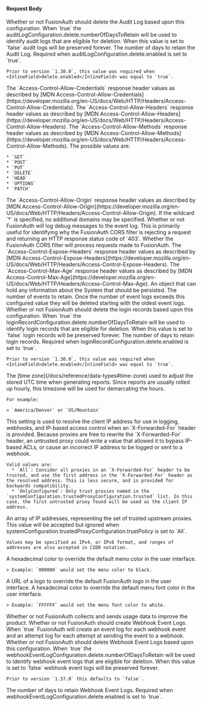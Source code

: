 
#### Request Body

<APIBlock>
  <APIField name="systemConfiguration.auditLogConfiguration.delete.enabled" type="Boolean" optional defaults="false">
    Whether or not FusionAuth should delete the Audit Log based upon this configuration. When `true` the <InlineField>auditLogConfiguration.delete.numberOfDaysToRetain</InlineField> will be used to identify audit logs that are eligible for deletion. When this value is set to `false` audit logs will be preserved forever.
  </APIField>
  <APIField name="systemConfiguration.auditLogConfiguration.delete.numberOfDaysToRetain" type="Integer" optional defaults="365">
    The number of days to retain the Audit Log. Required when <InlineField>auditLogConfiguration.delete.enabled</InlineField> is set to `true`.

    Prior to version `1.30.0`, this value was required when <InlineField>delete.enabled</InlineField> was equal to `true`.
  </APIField>
  <APIField name="systemConfiguration.corsConfiguration.allowCredentials" type="Boolean" optional defaults="false">
    The `Access-Control-Allow-Credentials` response header values as described by [MDN Access-Control-Allow-Credentials](https://developer.mozilla.org/en-US/docs/Web/HTTP/Headers/Access-Control-Allow-Credentials).
  </APIField>
  <APIField name="systemConfiguration.corsConfiguration.allowedHeaders" type="Array<String>" optional>
    The `Access-Control-Allow-Headers` response header values as described by [MDN Access-Control-Allow-Headers](https://developer.mozilla.org/en-US/docs/Web/HTTP/Headers/Access-Control-Allow-Headers).
  </APIField>
  <APIField name="systemConfiguration.corsConfiguration.allowedMethods" type="Array<String>" optional>
    The `Access-Control-Allow-Methods` response header values as described by [MDN Access-Control-Allow-Methods](https://developer.mozilla.org/en-US/docs/Web/HTTP/Headers/Access-Control-Allow-Methods). The possible values are:

    * `GET`
    * `POST`
    * `PUT`
    * `DELETE`
    * `HEAD`
    * `OPTIONS`
    * `PATCH`
  </APIField>
  <APIField name="systemConfiguration.corsConfiguration.allowedOrigins" type="Array<String>" optional>
    The `Access-Control-Allow-Origin` response header values as described by [MDN Access-Control-Allow-Origin](https://developer.mozilla.org/en-US/docs/Web/HTTP/Headers/Access-Control-Allow-Origin). If the wildcard `*` is specified, no additional domains may be specified.
  </APIField>
  <APIField name="systemConfiguration.corsConfiguration.debug" type="Boolean" optional defaults="false">
    Whether or not FusionAuth will log debug messages to the event log. This is primarily useful for identifying why the FusionAuth CORS filter is rejecting a request and returning an HTTP response status code of `403`.
  </APIField>
  <APIField name="systemConfiguration.corsConfiguration.enabled" type="Boolean" optional defaults="false">
    Whether the FusionAuth CORS filter will process requests made to FusionAuth.
  </APIField>
  <APIField name="systemConfiguration.corsConfiguration.exposedHeaders" type="Array<String>" optional>
    The `Access-Control-Expose-Headers` response header values as described by [MDN Access-Control-Expose-Headers](https://developer.mozilla.org/en-US/docs/Web/HTTP/Headers/Access-Control-Expose-Headers).
  </APIField>
  <APIField name="systemConfiguration.corsConfiguration.preflightMaxAgeInSeconds" type="Integer" optional>
    The `Access-Control-Max-Age` response header values as described by [MDN Access-Control-Max-Age](https://developer.mozilla.org/en-US/docs/Web/HTTP/Headers/Access-Control-Max-Age).
  </APIField>
  <APIField name="systemConfiguration.data" type="Object" optional>
    An object that can hold any information about the System that should be persisted.
  </APIField>
  <APIField name="systemConfiguration.eventLogConfiguration.numberToRetain" type="Integer" optional>
    The number of events to retain. Once the number of event logs exceeds this configured value they will be deleted starting with the oldest event logs.
  </APIField>
  <APIField name="systemConfiguration.loginRecordConfiguration.delete.enabled" type="Boolean" optional defaults="false">
    Whether or not FusionAuth should delete the login records based upon this configuration. When `true` the <InlineField>loginRecordConfiguration.delete.numberOfDaysToRetain</InlineField> will be used to identify login records that are eligible for deletion. When this value is set to `false` login records will be preserved forever.
  </APIField>
  <APIField name="systemConfiguration.loginRecordConfiguration.delete.numberOfDaysToRetain" type="Integer" optional defaults="365">
    The number of days to retain login records. Required when <InlineField>loginRecordConfiguration.delete.enabled</InlineField> is set to `true`.

    Prior to version `1.30.0`, this value was required when <InlineField>delete.enabled</InlineField> was equal to `true`.
  </APIField>
  <APIField name="systemConfiguration.reportTimezone" type="String" required>
    The [time zone](/docs/reference/data-types#time-zone) used to adjust the stored UTC time when generating reports. Since reports are usually rolled up hourly, this timezone will be used for demarcating the hours.

    For example:

    > `America/Denver` or `US/Mountain`
  </APIField>

  <APIField name="systemConfiguration.trustedProxyConfiguration.trustPolicy" type="String" defaults="All" since="1.49.0">
    This setting is used to resolve the client IP address for use in logging, webhooks, and IP-based access control when an `X-Forwarded-For` header is provided. Because proxies are free to rewrite the `X-Forwarded-For` header, an untrusted proxy could write a value that allowed it to bypass IP-based ACLs, or cause an incorrect IP address to be logged or sent to a webhook.

    Valid values are:
      * `All`: Consider all proxies in an `X-Forwarded-For` header to be trusted, and use the first address in the `X-Forwarded-For` header as the resolved address. This is less secure, and is provided for backwards compatibility.
      * `OnlyConfigured`: Only trust proxies named in the `systemConfiguration.trustedProxyConfiguration.trusted` list. In this case, the first untrusted proxy found will be used as the client IP address.
  </APIField>
  <APIField name="systemConfiguration.trustedProxyConfiguration.trusted" type="Array<String>" since="1.49.0">
    An array of IP addresses, representing the set of trusted upstream proxies. This value will be accepted but ignored when <InlineField>systemConfiguration.trustedProxyConfiguration.trustPolicy</InlineField> is set to `All`.

    Values may be specified as IPv4, or IPv6 format, and ranges of addresses are also accepted in CIDR notation.
  </APIField>

  <APIField name="systemConfiguration.uiConfiguration.headerColor" type="String" optional>
    A hexadecimal color to override the default menu color in the user interface.

    > Example: `000000` would set the menu color to black.
  </APIField>
  <APIField name="systemConfiguration.uiConfiguration.logoURL" type="String" optional>
    A URL of a logo to override the default FusionAuth logo in the user interface.
  </APIField>
  <APIField name="systemConfiguration.uiConfiguration.menuFontColor" type="String" optional>
    A hexadecimal color to override the default menu font color in the user interface.

    > Example: `FFFFFF` would set the menu font color to white.
  </APIField>
  <APIField name="systemConfiguration.usageDataConfiguration.enabled" type="Boolean" since="1.55.0">
    Whether or not FusionAuth collects and sends usage data to improve the product.
  </APIField>
  <APIField name="systemConfiguration.webhookEventLogConfiguration.enabled" type="Boolean" optional defaults="true" since="1.57.0">
    Whether or not FusionAuth should create Webhook Event Logs. When `true` FusionAuth will create an event log for each webhook event and an attempt log for each attempt at sending the event to a webhook.
  </APIField>
  <APIField name="systemConfiguration.webhookEventLogConfiguration.delete.enabled" type="Boolean" optional defaults="true" since="1.53.0">
    Whether or not FusionAuth should delete Webhook Event Logs based upon this configuration. When `true` the <InlineField>webhookEventLogConfiguration.delete.numberOfDaysToRetain</InlineField> will be used to identify webhook event logs that are eligible for deletion. When this value is set to `false` webhook event logs will be preserved forever.

    Prior to version `1.57.0` this defaults to `false`.
  </APIField>
  <APIField name="systemConfiguration.webhookEventLogConfiguration.delete.numberOfDaysToRetain" type="Integer" optional defaults="30" since="1.53.0">
    The number of days to retain Webhook Event Logs. Required when <InlineField>webhookEventLogConfiguration.delete.enabled</InlineField> is set to `true`.
  </APIField>
</APIBlock>

<JSON title="Example Request JSON" src="system-configuration/request.json" />
